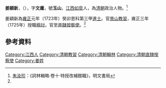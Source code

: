 '''姜穎新'''，（{{bd|？||？|}}），字'''文庸'''，號'''玉山'''，[[江西|江西]][[如皐|如皐]]人，為[[清朝|清朝]]政治人物。<ref name="朱汝珍">[[朱汝珍|朱汝珍]]：《詞林輯略·卷十·特授改補館職》，明文書局</ref>

姜穎新為[[雍正|雍正]]元年（1723年）癸卯恩科第三甲[[進士|進士]]。官[[景山|景山]][[教習|教習]]，雍正三年（1725年）授職[[檢討|檢討]]，官至[[直隸|直隸]][[按察使|按察使]]。<ref name="朱汝珍" />

==參考資料==
{{reflist}}

{{清朝人物小作品}}
{{雍正元年癸卯恩科殿試金榜}}
{{特授改補館職翰林}}

{{DEFAULTSORT:Jiang姜}}
[[Category:江西人|Category:江西人]]
[[Category:清朝教習|Category:清朝教習]]
[[Category:清朝翰林|Category:清朝翰林]]
[[Category:清朝直隸按察使|Category:清朝直隸按察使]]
[[Category:姜姓|Category:姜姓]]